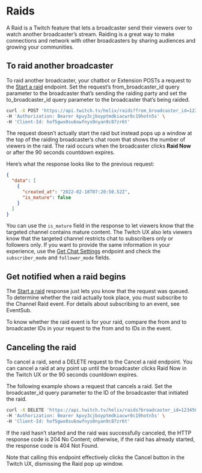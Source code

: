 # Raids

A Raid is a Twitch feature that lets a broadcaster send their viewers over to watch another broadcaster’s stream. Raiding is a great way to make connections and network with other broadcasters by sharing audiences and growing your communities.

## To raid another broadcaster

To raid another broadcaster, your chatbot or Extension POSTs a request to the [Start a raid](/twitch-api/reference/start-a-raid) endpoint. Set the request’s from_broadcaster_id query parameter to the broadcaster that’s sending the raiding party and set the to_broadcaster_id query parameter to the broadcaster that’s being raided.

```bash
curl -X POST 'https://api.twitch.tv/helix/raids?from_broadcaster_id=12345678&to_broadcaster_id=87654321' \
-H 'Authorization: Bearer kpvy3cjboyptmdkiacwr0c19hotn5s' \
-H 'Client-Id: hof5gwx0su6owfnys0nyan9c87zr6t'
```

The request doesn’t actually start the raid but instead pops up a window at the top of the raiding broadcaster’s chat room that shows the number of viewers in the raid. The raid occurs when the broadcaster clicks **Raid Now** or after the 90 seconds countdown expires.

Here’s what the response looks like to the previous request:

```json
{
  "data": [
    {
      "created_at": "2022-02-18T07:20:50.52Z",
      "is_mature": false
    }
  ]
}
```

You can use the `is_mature` field in the response to let viewers know that the targeted channel contains mature content. The Twitch UX also lets viewers know that the targeted channel restricts chat to subscribers only or followers only. If you want to provide the same information in your experience, use the [Get Chat Settings](/twitch-api/reference/get-chat-settings) endpoint and check the `subscriber_mode` and `follower_mode` fields.

## Get notified when a raid begins

The [Start a raid](/twitch-api/reference/start-a-raid) response just lets you know that the request was queued. To determine whether the raid actually took place, you must subscribe to the Channel Raid event. For details about subscribing to an event, see EventSub.

To know whether the raid event is for your raid, compare the from and to broadcaster IDs in your request to the from and to IDs in the event.

## Canceling the raid

To cancel a raid, send a DELETE request to the Cancel a raid endpoint. You can cancel a raid at any point up until the broadcaster clicks Raid Now in the Twitch UX or the 90 seconds countdown expires.

The following example shows a request that cancels a raid. Set the broadcaster_id query parameter to the ID of the broadcaster that initiated the raid.

```bash
curl -X DELETE 'https://api.twitch.tv/helix/raids?broadcaster_id=12345678' \
-H 'Authorization: Bearer kpvy3cjboyptmdkiacwr0c19hotn5s' \
-H 'Client-Id: hof5gwx0su6owfnys0nyan9c87zr6t'
```

If the raid hasn’t started and the raid was successfully canceled, the HTTP response code is 204 No Content; otherwise, if the raid has already started, the response code is 404 Not Found.

Note that calling this endpoint effectively clicks the Cancel button in the Twitch UX, dismissing the Raid pop up window.